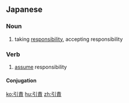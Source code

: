 ==Japanese==
{{ja-kanjitab|いん|せき|yomi=on}}

===Noun===
{{ja-noun|いんせき}}

# taking [[responsibility]], accepting responsibility
#: {{ja-usex|'''引責'''をとって辞任した。|'''いんせき''' を とって じにん した。|Taking responsibility, he resigned.}}

===Verb===
{{ja-verb-suru|tr=intrans|いんせき}}

# [[assume]] responsibility

====Conjugation====
{{ja-suru|いんせき}}

[[ko:引責]]
[[hu:引責]]
[[zh:引責]]